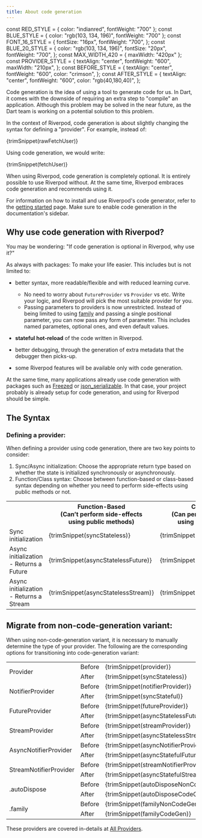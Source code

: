 ```yaml
---
title: About code generation
---
```


const RED_STYLE = { color: "indianred", fontWeight: "700" };
const BLUE_STYLE = { color: "rgb(103, 134, 196)", fontWeight: "700" };
const FONT_16_STYLE = {
  fontSize: "16px",
  fontWeight: "700",
};
const BLUE_20_STYLE = {
  color: "rgb(103, 134, 196)",
  fontSize: "20px",
  fontWeight: "700",
};
const MAX_WIDTH_420 = { maxWidth: "420px" };
const PROVIDER_STYLE = {
  textAlign: "center",
  fontWeight: "600",
  maxWidth: "210px",
};
const BEFORE_STYLE = {
  textAlign: "center",
  fontWeight: "600",
  color: "crimson",
};
const AFTER_STYLE = {
  textAlign: "center",
  fontWeight: "600",
  color: "rgb(40,180,40)",
};

Code generation is the idea of using a tool to generate code for us.
In Dart, it comes with the downside of requiring an extra step to "compile"
an application. Although this problem may be solved in the near future, as the
Dart team is working on a potential solution to this problem.

In the context of Riverpod, code generation is about slightly changing the syntax
for defining a "provider". For example, instead of:

<CodeBlock language="dart">{trimSnippet(rawFetchUser)}</CodeBlock>

Using code generation, we would write:

<CodeBlock language="dart">{trimSnippet(fetchUser)}</CodeBlock>

When using Riverpod, code generation is completely optional. It is entirely possible
to use Riverpod without.
At the same time, Riverpod embraces code generation and recommends using it.

For information on how to install and use Riverpod's code generator, refer to
the [getting started](./getting_started) page. Make sure to enable code generation
in the documentation's sidebar.

## Why use code generation with Riverpod?

You may be wondering: "If code generation is optional in Riverpod, why use it?"

As always with packages: To make your life easier.
This includes but is not limited to:

- better syntax, more readable/flexible and with reduced learning curve.

  - No need to worry about `FutureProvider` vs `Provider` vs etc. Write your logic,
    and Riverpod will pick the most suitable provider for you.
  - Passing parameters to providers is now unrestricted. Instead of being limited to
    using [family](./concepts/modifiers/family) and passing a single positional parameter,
    you can now pass any form of parameter. This includes named parametes, optional ones,
    and even default values.

- **stateful hot-reload** of the code written in Riverpod.
- better debugging, through the generation of extra metadata that the debugger then picks-up.
- some Riverpod features will be available only with code generation.

At the same time, many applications already use code generation with packages such
as [Freezed](https://pub.dev/packages/freezed) or [json_serializable](https://pub.dev/packages/json_serializable).
In that case, your project probably is already setup for code generation, and
using for Riverpod should be simple.

## The Syntax

### Defining a provider:

When defining a provider using code generation, there are two key points to consider:

1. <span style={RED_STYLE}>Sync/Async</span> initialization: Choose the appropriate
   return type based on whether the state is initialized synchronously or asynchronously.
2. <span style={BLUE_STYLE}>Function/Class</span> syntax: Choose between function-based
   or class-based syntax depending on whether you need to perform side-effects using
   public methods or not.

<table>
  <colgroup>
    <col style={{ minWidth: "180px", maxWidth: "180px" }} />
    <col style={MAX_WIDTH_420} />
    <col style={MAX_WIDTH_420} />
  </colgroup>
  <tr>
    <th></th>
    <th style={{ textAlign: "center" }}>
      <span style={BLUE_20_STYLE}>Function-Based</span>
      <br />
      (Can’t perform side-effects
      <br />
      using public methods)
    </th>
    <th style={{ textAlign: "center" }}>
      <span style={BLUE_20_STYLE}>Class-Based</span>
      <br />
      (Can perform side-effects
      <br />
      using public methods)
    </th>
  </tr>
  <tr>
    <td>
      <span style={FONT_16_STYLE}>
        <span style={RED_STYLE}>Sync</span> initialization
      </span>
    </td>
    <td style={MAX_WIDTH_420}>
      <CodeBlock language="dart">{trimSnippet(syncStateless)}</CodeBlock>
    </td>
    <td style={MAX_WIDTH_420}>
      <CodeBlock language="dart">{trimSnippet(syncStateful)}</CodeBlock>
    </td>
  </tr>
  <tr>
    <td>
      <span style={FONT_16_STYLE}>
        <span style={RED_STYLE}>Async</span> initialization - Returns a Future
      </span>
    </td>
    <td style={MAX_WIDTH_420}>
      <CodeBlock language="dart">{trimSnippet(asyncStatelessFuture)}</CodeBlock>
    </td>
    <td style={MAX_WIDTH_420}>
      <CodeBlock language="dart">{trimSnippet(asyncStatefulFuture)}</CodeBlock>
    </td>
  </tr>
  <tr>
    <td>
      <span style={FONT_16_STYLE}>
        <span style={RED_STYLE}>Async</span> initialization - Returns a Stream
      </span>
    </td>
    <td style={MAX_WIDTH_420}>
      <CodeBlock language="dart">{trimSnippet(asyncStatelessStream)}</CodeBlock>
    </td>
    <td style={MAX_WIDTH_420}>
      <CodeBlock language="dart">{trimSnippet(asyncStatefulStream)}</CodeBlock>
    </td>
  </tr>
</table>

## Migrate from non-code-generation variant:

When using non-code-generation variant, it is necessary to manually determine the type of your provider.
The following are the corresponding options for transitioning into code-generation variant:

<table>
  <tr>
    <td style={PROVIDER_STYLE} rowspan="2">
      Provider
    </td>
    <td style={BEFORE_STYLE}>Before</td>
    <td>
      <CodeBlock language="dart">{trimSnippet(provider)}</CodeBlock>
    </td>
  </tr>
  <tr>
    <td style={AFTER_STYLE}>After</td>
    <td>
      <CodeBlock language="dart">{trimSnippet(syncStateless)}</CodeBlock>
    </td>
  </tr>
  <tr>
    <td style={PROVIDER_STYLE} rowspan="2">
      NotifierProvider
    </td>
    <td style={BEFORE_STYLE}>Before</td>
    <td>
      <CodeBlock language="dart">{trimSnippet(notifierProvider)}</CodeBlock>
    </td>
  </tr>
  <tr>
    <td style={AFTER_STYLE}>After</td>
    <td>
      <CodeBlock language="dart">{trimSnippet(syncStateful)}</CodeBlock>
    </td>
  </tr>
  <tr>
    <td style={PROVIDER_STYLE} rowspan="2">
      FutureProvider
    </td>
    <td style={BEFORE_STYLE}>Before</td>
    <td>
      <CodeBlock language="dart">{trimSnippet(futureProvider)}</CodeBlock>
    </td>
  </tr>
  <tr>
    <td style={AFTER_STYLE}>After</td>
    <td>
      <CodeBlock language="dart">{trimSnippet(asyncStatelessFuture)}</CodeBlock>
    </td>
  </tr>
  <tr>
    <td style={PROVIDER_STYLE} rowspan="2">
      StreamProvider
    </td>
    <td style={BEFORE_STYLE}>Before</td>
    <td>
      <CodeBlock language="dart">{trimSnippet(streamProvider)}</CodeBlock>
    </td>
  </tr>
  <tr>
    <td style={AFTER_STYLE}>After</td>
    <td>
      <CodeBlock language="dart">{trimSnippet(asyncStatelessStream)}</CodeBlock>
    </td>
  </tr>
  <tr>
    <td style={PROVIDER_STYLE} rowspan="2">
      AsyncNotifierProvider
    </td>
    <td style={BEFORE_STYLE}>Before</td>
    <td>
      <CodeBlock language="dart">
        {trimSnippet(asyncNotifierProvider)}
      </CodeBlock>
    </td>
  </tr>
  <tr>
    <td style={AFTER_STYLE}>After</td>
    <td>
      <CodeBlock language="dart">{trimSnippet(asyncStatefulFuture)}</CodeBlock>
    </td>
  </tr>
  <tr>
    <td style={PROVIDER_STYLE} rowspan="2">
      StreamNotifierProvider
    </td>
    <td style={BEFORE_STYLE}>Before</td>
    <td>
      <CodeBlock language="dart">
        {trimSnippet(streamNotifierProvider)}
      </CodeBlock>
    </td>
  </tr>
  <tr>
    <td style={AFTER_STYLE}>After</td>
    <td>
      <CodeBlock language="dart">{trimSnippet(asyncStatefulStream)}</CodeBlock>
    </td>
  </tr>
  <tr>
    <td style={PROVIDER_STYLE} rowspan="2">
      .autoDispose
    </td>
    <td style={BEFORE_STYLE}>Before</td>
    <td>
      <CodeBlock language="dart">
        {trimSnippet(autoDisposeNonCodeGen)}
      </CodeBlock>
    </td>
  </tr>
  <tr>
    <td style={AFTER_STYLE}>After</td>
    <td>
      <CodeBlock language="dart">{trimSnippet(autoDisposeCodeGen)}</CodeBlock>
    </td>
  </tr>
  <tr>
    <td style={PROVIDER_STYLE} rowspan="2">
      .family
    </td>
    <td style={BEFORE_STYLE}>Before</td>
    <td>
      <CodeBlock language="dart">{trimSnippet(familyNonCodeGen)}</CodeBlock>
    </td>
  </tr>
  <tr>
    <td style={AFTER_STYLE}>After</td>
    <td>
      <CodeBlock language="dart">{trimSnippet(familyCodeGen)}</CodeBlock>
    </td>
  </tr>
</table>

These providers are covered in-details at [All Providers](providers/provider).

[hookwidget]: https://pub.dev/documentation/flutter_hooks/latest/flutter_hooks/HookWidget-class.html
[statefulwidget]: https://api.flutter.dev/flutter/widgets/StatefulWidget-class.html
[riverpod]: https://github.com/rrousselgit/riverpod
[hooks_riverpod]: https://pub.dev/packages/hooks_riverpod
[flutter_riverpod]: https://pub.dev/packages/flutter_riverpod
[flutter_hooks]: https://github.com/rrousselGit/flutter_hooks
[build]: https://pub.dev/documentation/riverpod/latest/riverpod/Notifier/build.html
